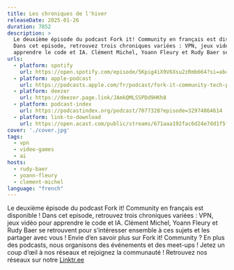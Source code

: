 ```yaml
---
title: Les chroniques de l'hiver
releaseDate: 2025-01-26
duration: 7852
description: >
  Le deuxième épisode du podcast Fork it! Community en français est disponible !
  Dans cet episode, retrouvez trois chroniques variées : VPN, jeux vidéo pour
  apprendre le code et IA. Clément Michel, Yoann Fleury et Rudy Baer se retrouvent pour s’intéresser ensemble à ces sujets et les partager avec vous ! Envie d’en savoir plus sur Fork it! Community ? En plus des podcasts, nous organisons des événements et des meet-ups ! Jetez un coup d’œil à nos réseaux et rejoignez la communauté ! Retrouvez nos réseaux sur notre Linktr.ee
urls:
  - platform: spotify
    url: https://open.spotify.com/episode/5Kpig4iX9V6Xsu2zRmb664?si=ab49243c009e457d
  - platform: apple-podcast
    url: https://podcasts.apple.com/fr/podcast/fork-it-community-tech-podcast-fr/id1776912422?i=1000685510994
  - platform: deezer
    url: https://deezer.page.link/JAmkQMLSSPDd9HKh8
  - platform: podcast-index
    url: https://podcastindex.org/podcast/7077328?episode=32974864614
  - platform: link-to-download
    url: https://open.acast.com/public/streams/671aaa192fac6d24e7dd1f5f/episodes/67963953ae8b037c9160c193.m4a
cover: './cover.jpg'
tags:
  - vpn
  - video-games
  - ai
hosts:
  - rudy-baer
  - yoann-fleury
  - clement-michel
language: "french"
---
```


Le deuxième épisode du podcast Fork it! Community en français est disponible !
Dans cet episode, retrouvez trois chroniques variées : VPN, jeux vidéo pour
apprendre le code et IA. Clément Michel, Yoann Fleury et Rudy Baer se retrouvent
pour s’intéresser ensemble à ces sujets et les partager avec vous ! Envie d’en
savoir plus sur Fork it! Community ? En plus des podcasts, nous organisons des
événements et des meet-ups ! Jetez un coup d’œil à nos réseaux et rejoignez la
communauté ! Retrouvez nos réseaux sur notre [Linktr.ee](https://linktr.ee/forkit.community)
